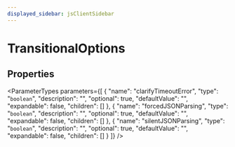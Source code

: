 ```yaml
---
displayed_sidebar: jsClientSidebar
---
```



# TransitionalOptions

## Properties

<ParameterTypes parameters={[
  {
    "name": "clarifyTimeoutError",
    "type": "`boolean`",
    "description": "",
    "optional": true,
    "defaultValue": "",
    "expandable": false,
    "children": []
  },
  {
    "name": "forcedJSONParsing",
    "type": "`boolean`",
    "description": "",
    "optional": true,
    "defaultValue": "",
    "expandable": false,
    "children": []
  },
  {
    "name": "silentJSONParsing",
    "type": "`boolean`",
    "description": "",
    "optional": true,
    "defaultValue": "",
    "expandable": false,
    "children": []
  }
]} />
